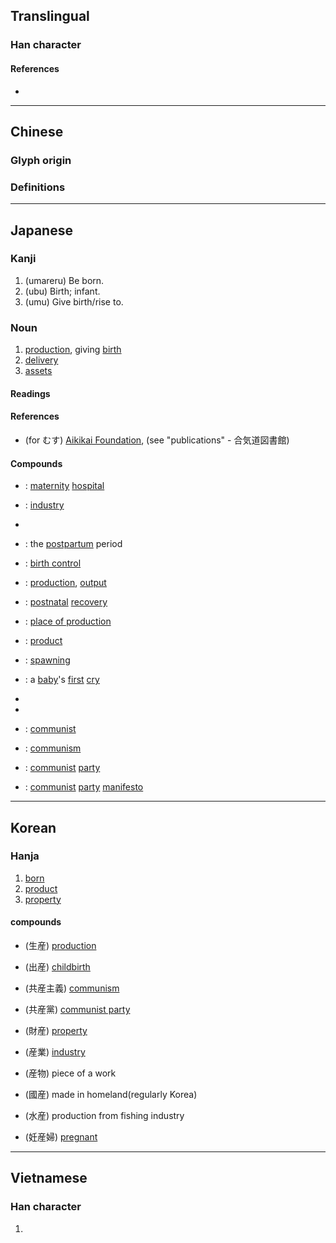 {{character info/new}}
{{also|产|產}}
==Translingual==
{{Han simplified forms|產|産|产}}

===Han character===
{{Han char|rn=100|rad=生|as=06|sn=11|four=|canj=YHHQM|ids=⿸产生}}

====References====
* {{Han ref|kx=0755.111|dkj=21684|hdz=42577.150|uh=7523|ud=29987}}

----

==Chinese==

===Glyph origin===
{{Han etym}}

===Definitions===
{{zh-see|產|v}}

----

==Japanese==

===Kanji===
{{ja-kanji|grade=4|rs=生06}} <!-- No kyūjitai listed in Jōyō kanji 2010. 產 character lacks JIS support -->

# (umareru) Be born.
# (ubu) Birth; infant.
# (umu) Give birth/rise to.

===Noun===
{{ja-kanjitab|さん|yomi=on}}
{{ja-noun|さん}}
# [[production]], giving [[birth]]
# [[delivery]]
# [[assets]]

====Readings====
{{ja-readings
|goon=せん
|kanon=さん
|kun=う-まれる, うぶ-, う-む, む-す
}}

====References====
* (for むす) [http://www.aikikai.or.jp Aikikai Foundation], (see "publications" - 合気道図書館)

====Compounds====
{{top2}}
* {{ja-r|産院|さんいん}}: [[maternity]] [[hospital]]
* {{ja-r|産業|さんぎょう}}: [[industry]]
* {{ja-r|産気|さんけ}}
* {{ja-r|産後|さんご}}: the [[postpartum]] period
* {{ja-r|産児制限|さんじ せいげん}}: [[birth control]]
* {{ja-r|産出|さんしゅつ}}: [[production]], [[output]]
* {{ja-r|産褥|さんじょく}}: [[postnatal]] [[recovery]]
* {{ja-r|産地|さんち}}: [[place of production]]
* {{ja-r|産物|さんぶつ}}: [[product]]
* {{ja-r|産卵|さんらん}}: [[spawning]]
* {{ja-r|産声|うぶごえ}}: a [[baby]]'s [[first]] [[cry]]
* {{ja-r|流産|りゅうざん}}
* {{ja-r|日産|にっさん}}
* {{ja-r|共産|きょうさん}}: [[communist]]
* {{ja-r|共産主義|きょうさんしゅぎ}}: [[communism]]
* {{ja-r|共産党|きょうさんとう}}: [[communist]] [[party]]
* {{ja-r|共産党宣言|きょうさんとう せんげん}}: [[communist]] [[party]] [[manifesto]]
{{bottom}}

----

==Korean==

===Hanja===
{{ko-hanja|hangeul=[[산]]|eumhun=|rv=san|mr=san|y=san}}

# [[born]]
# [[product]]
# [[property]]

====compounds====
* {{l|ko|생산}}(生産) [[production]]
* {{l|ko|출산}}(出産) [[childbirth]]
* {{l|ko|공산주의}}(共産主義) [[communism]]
* {{l|ko|공산당}}(共産黨) [[communist party]]
* {{l|ko|재산}}(財産) [[property]]
* {{l|ko|산업}}(産業) [[industry]]
* {{l|ko|산물}}(産物) piece of a work
* {{l|ko|국산}}(國産) made in homeland(regularly Korea)
* {{l|ko|수산}}(水産) production from fishing industry
* {{l|ko|임산부}}(妊産婦) [[pregnant]]

----

==Vietnamese==

===Han character===
{{vi-hantu|[[sản]]|rs=生06}}

# {{defn|lang=vi|sort=生06}}